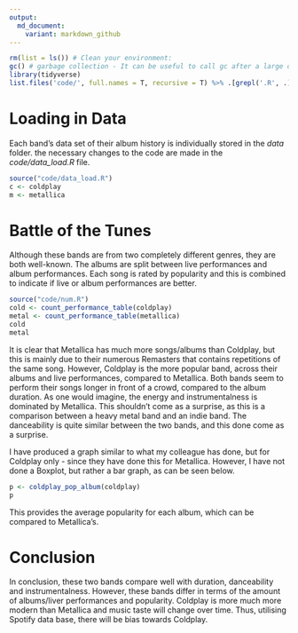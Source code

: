 ```yaml
---
output:
  md_document:
    variant: markdown_github
---
```



```r

rm(list = ls()) # Clean your environment:
gc() # garbage collection - It can be useful to call gc after a large object has been removed, as this may prompt R to return memory to the operating system.
library(tidyverse)
list.files('code/', full.names = T, recursive = T) %>% .[grepl('.R', .)] %>% as.list() %>% walk(~source(.))
```

# Loading in Data
Each band's data set of their album history is individually stored in the _data_ folder. the necessary changes to the code are made in the _code/data_load.R_ file. 
```r
source("code/data_load.R")
c <- coldplay
m <- metallica
```

# Battle of the Tunes
Although these bands are from two completely different genres, they are both well-known. The albums are split between live performances and album performances. Each song is rated by popularity and this is combined to indicate if live or album performances are better.  
```r
source("code/num.R")
cold <- count_performance_table(coldplay)
metal <- count_performance_table(metallica)
cold
metal
```
It is clear that Metallica has much more songs/albums than Coldplay, but this is mainly due to their numerous Remasters that contains repetitions of the same song. However, Coldplay is the more popular band, across their albums and live performances, compared to Metallica. Both bands seem to perform their songs longer in front of a crowd, compared to the album duration.  As one would imagine, the energy and instrumentalness is dominated by Metallica. This shouldn't come as a surprise, as this is a comparison between a heavy metal band and an indie band. The danceability is quite similar between the two bands, and this done come as a surprise.  

I have produced a graph similar to what my colleague has done, but for Coldplay only - since they have done this for Metallica. However, I have not done a Boxplot, but rather a bar graph, as can be seen below. 
```r
p <- coldplay_pop_album(coldplay)
p
```

This provides the average popularity for each album, which can be compared to Metallica's. 

# Conclusion 
In conclusion, these two bands compare well with duration, danceability and instrumentalness. However, these bands differ in terms of the amount of albums/liver performances and popularity.  Coldplay is more much more modern than Metallica and music taste will change over time. Thus, utilising Spotify data base, there will be bias towards Coldplay. 